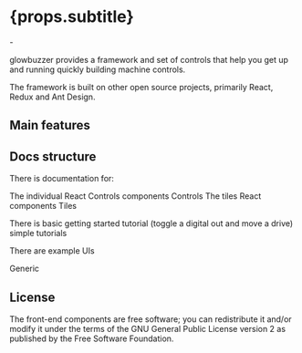 
# {props.subtitle}
<Tldr>
    -
</Tldr>

glowbuzzer provides a framework and set of controls that help you get up and running quickly building machine controls.

The framework is built on other open source projects, primarily React, Redux and Ant Design.

## Main features


## Docs structure
There is documentation for:

The individual React Controls components <Link to=""> Controls </Link>
The tiles React components <Link to=""> Tiles </Link>

There is basic getting started tutorial (toggle a digital out and move a drive) <Link to="get-started/front-end"> simple tutorials</Link>

There are example UIs

Generic



## License

The front-end components are free software; you can redistribute it and/or modify it under the terms of the GNU General Public License version 2 as published by the Free Software Foundation.

